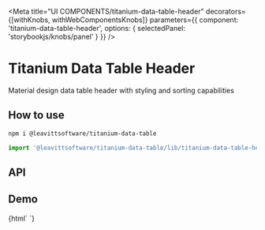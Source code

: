 

<Meta
  title="UI COMPONENTS/titanium-data-table-header"
  decorators={[withKnobs, withWebComponentsKnobs]}
  parameters={{ component: 'titanium-data-table-header', options: { selectedPanel: 'storybookjs/knobs/panel' } }}
/>

# Titanium Data Table Header

Material design data table header with styling and sorting capabilities

## How to use

```bash
npm i @leavittsoftware/titanium-data-table
```

```js
import '@leavittsoftware/titanium-data-table/lib/titanium-data-table-header';
```

## API

<Props of="titanium-data-table-header" />

## Demo

<Preview withToolbar>
  <Story name="Docs">
    {html`
      <titanium-data-table-header column-name="Name" large title="Name"></titanium-data-table-header>
      <titanium-data-table-header column-name="SName" desktop title="Short Name"></titanium-data-table-header>
      <titanium-data-table-header column-name="person_type" right desktop title="Type"></titanium-data-table-header>
      <titanium-data-table-header no-sort desktop center width="105px" title="Phone Number"></titanium-data-table-header>
      <titanium-data-table-header no-sort width="75px" right title="Locations"></titanium-data-table-header>
    `}
  </Story>
</Preview>
